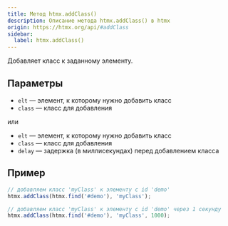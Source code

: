```yaml
---
title: Метод htmx.addClass()
description: Описание метода htmx.addClass() в htmx
origin: https://htmx.org/api/#addClass
sidebar:
  label: htmx.addClass()
---
```


Добавляет класс к заданному элементу.

## Параметры

* `elt` — элемент, к которому нужно добавить класс
* `class` — класс для добавления

или

* `elt` — элемент, к которому нужно добавить класс
* `class` — класс для добавления
* `delay` — задержка (в миллисекундах) перед добавлением класса

## Пример

```js
// добавляем класс 'myClass' к элементу с id 'demo'
htmx.addClass(htmx.find('#demo'), 'myClass');

// добавляем класс 'myClass' к элементу с id 'demo' через 1 секунду
htmx.addClass(htmx.find('#demo'), 'myClass', 1000);
```